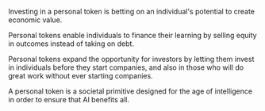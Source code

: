 Investing in a personal token is betting on an individual's potential to create economic value.

Personal tokens enable individuals to finance their learning by selling equity in outcomes instead of taking on debt.

Personal tokens expand the opportunity for investors by letting them invest in individuals before they start companies, and also in those who will do great work without ever starting companies.

A personal token is a societal primitive designed for the age of intelligence in order to ensure that AI benefits all.
